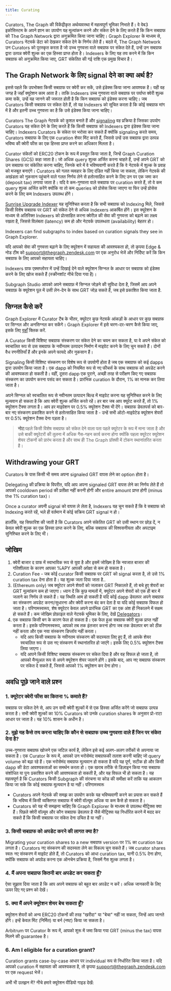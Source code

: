 ```yaml
---
title: Curating
---
```


Curators, The Graph की विकेंद्रीकृत अर्थव्यवस्था में महत्वपूर्ण भूमिका निभाते हैं। वे वेब3 इकोसिस्टम के अपने ज्ञान का उपयोग यह मूल्यांकन करने और संकेत देने के लिए करते हैं कि किन सबग्राफ को The Graph Network द्वारा अनुक्रमित किया जाना चाहिए। Graph Explorer के माध्यम से, Curators नेटवर्क डेटा को देखकर संकेत देने के निर्णय लेते हैं। बदले में, The Graph Network उन Curators को पुरस्कृत करता है जो उच्च गुणवत्ता वाले सबग्राफ पर संकेत देते हैं, उन्हें उन सबग्राफ द्वारा उत्पन्न क्वेरी शुल्क का एक हिस्सा प्राप्त होता है। Indexers के लिए यह तय करने में कि किन सबग्राफ को अनुक्रमित किया जाए, GRT संकेतित की गई राशि एक प्रमुख विचार है।

## The Graph Network के लिए signal देने का क्या अर्थ है?

इससे पहले कि उपभोक्ता किसी सबग्राफ पर क्वेरी कर सकें, उसे इंडेक्स किया जाना आवश्यक है। यही वह जगह है जहाँ क्यूरेशन काम आता है। ताकि Indexers उच्च गुणवत्ता वाले सबग्राफ पर पर्याप्त क्वेरी शुल्क कमा सकें, उन्हें यह जानने की जरूरत होती है कि किन सबग्राफ को इंडेक्स करना चाहिए। जब Curators किसी सबग्राफ पर संकेत देते हैं, तो यह Indexers को सूचित करता है कि कोई सबग्राफ मांग में है और इतनी उच्च गुणवत्ता का है कि उसे इंडेक्स किया जाना चाहिए।

Curators The Graph नेटवर्क को कुशल बनाते हैं और [signaling](#how-to-signal) वह प्रक्रिया है जिसका उपयोग Curators यह संकेत देने के लिए करते हैं कि किसी सबग्राफ को Indexers द्वारा इंडेक्स किया जाना चाहिए। Indexers Curators के संकेत पर भरोसा कर सकते हैं क्योंकि signaling करते समय, Curators सबग्राफ के लिए एक curation शेयर मिंट करते हैं, जिससे उन्हें उस सबग्राफ द्वारा उत्पन्न भविष्य की क्वेरी फीस का एक हिस्सा प्राप्त करने का अधिकार मिलता है।

Curator संकेतों को ERC20 टोकन के रूप में प्रस्तुत किया जाता है, जिन्हें Graph Curation Shares (GCS) कहा जाता है। जो अधिक query शुल्क अर्जित करना चाहते हैं, उन्हें अपने GRT को उन सबग्राफ पर संकेतित करना चाहिए, जिनके बारे में वे भविष्यवाणी करते हैं कि वे नेटवर्क में शुल्क के प्रवाह को मजबूत बनाएंगे। Curators को गलत व्यवहार के लिए दंडित नहीं किया जा सकता, लेकिन नेटवर्क की अखंडता को नुकसान पहुंचाने वाले गलत निर्णय लेने से हतोत्साहित करने के लिए उन पर एक जमा कर (deposit tax) लगाया जाता है। यदि वे कम-गुणवत्ता वाले सबग्राफ पर curation करते हैं, तो वे कम query शुल्क अर्जित करेंगे क्योंकि या तो कम queries को प्रोसेस किया जाएगा या फिर उन्हें प्रोसेस करने के लिए कम Indexers उपलब्ध होंगे।

[Sunrise Upgrade Indexer](/archived/sunrise/#what-is-the-upgrade-indexer) यह सुनिश्चित करता है कि सभी सबग्राफ को Indexing मिले, जिससे किसी विशेष सबग्राफ पर GRT को संकेत देने से अधिक Indexers आकर्षित होंगे। इस क्यूरेशन के माध्यम से अतिरिक्त Indexers को प्रोत्साहित करना क्वेरीज़ की सेवा की गुणवत्ता को बढ़ाने का लक्ष्य रखता है, जिससे विलंबता (latency) कम हो और नेटवर्क उपलब्धता (availability) बेहतर हो।

Indexers can find subgraphs to index based on curation signals they see in Graph Explorer.

यदि आपको सेवा की गुणवत्ता बढ़ाने के लिए क्यूरेशन में सहायता की आवश्यकता हो, तो कृपया Edge & नोड टीम को support@thegraph.zendesk.com पर एक अनुरोध भेजें और निर्दिष्ट करें कि किन सबग्राफ के लिए आपको सहायता चाहिए।

Indexers ग्राफ एक्सप्लोरर में उन्हें दिखाई देने वाले क्यूरेशन सिग्नल के आधार पर सबग्राफ को इंडेक्स करने के लिए खोज सकते हैं (स्क्रीनशॉट नीचे दिया गया है)।

Subgraph Studio आपको अपने सबग्राफ़ में सिग्नल जोड़ने की सुविधा देता है, जिसमें आप अपने सबग्राफ़ के क्यूरेशन पूल में उसी लेन-देन के साथ GRT जोड़ सकते हैं, जब इसे प्रकाशित किया जाता है.

## सिग्नल कैसे करें

Graph Explorer में Curator टैब के भीतर, क्यूरेटर कुछ नेटवर्क आंकड़ों के आधार पर कुछ सबग्राफ पर सिग्नल और अनसिग्नल कर सकेंगे। Graph Explorer में इसे चरण-दर-चरण कैसे किया जाए, इसके लिए [यहाँ](/subgraphs/explorer/) क्लिक करें.

A Curator किसी विशिष्ट सबग्राफ संस्करण पर संकेत देने का चयन कर सकता है, या वे अपने संकेत को स्वचालित रूप से उस सबग्राफ के नवीनतम उत्पादन निर्माण में माइग्रेट करने के लिए चुन सकते हैं। दोनों वैध रणनीतियाँ हैं और इनके अपने फायदे और नुकसान हैं।

Signaling किसी विशिष्ट संस्करण पर विशेष रूप से उपयोगी होता है जब एक सबग्राफ को कई dapps द्वारा उपयोग किया जाता है। एक dapp को नियमित रूप से नए फीचर्स के साथ सबग्राफ को अपडेट करने की आवश्यकता हो सकती है। वहीं, दूसरा dapp एक पुराने, अच्छी तरह से परीक्षण किए गए सबग्राफ संस्करण का उपयोग करना पसंद कर सकता है। प्रारंभिक curation के दौरान, 1% का मानक कर लिया जाता है।

अपने सिग्नल को स्वचालित रूप से नवीनतम उत्पादन बिल्ड में माइग्रेट करना यह सुनिश्चित करने के लिए मूल्यवान हो सकता है कि आप क्वेरी शुल्क अर्जित करते रहें। हर बार जब आप क्यूरेट करते हैं, तो 1% क्यूरेशन टैक्स लगता है। आप हर माइग्रेशन पर 0.5% क्यूरेशन टैक्स भी देंगे। सबग्राफ डेवलपर्स को बार-बार नए संस्करण प्रकाशित करने से हतोत्साहित किया जाता है - उन्हें सभी ऑटो-माइग्रेटेड क्यूरेशन शेयरों पर 0.5% क्यूरेशन टैक्स देना पड़ता है।

> **नोट**:पहले किसी विशेष सबग्राफ को संकेत देने वाला पता पहले क्यूरेटर के रूप में माना जाता है और उसे बाकी क्यूरेटरों की तुलना में अधिक गैस-गहन कार्य करना होगा क्योंकि पहला क्यूरेटर क्यूरेशन शेयर टोकनों को प्रारंभ करता है और साथ ही The Graph प्रॉक्सी में टोकन स्थानांतरित करता है।

## Withdrawing your GRT

Curators के पास किसी भी समय अपना signaled GRT वापस लेने का option होता है।

Delegating की प्रक्रिया के विपरीत, यदि आप अपना signaled GRT वापस लेने का निर्णय लेते हैं तो आपको cooldown period की प्रतीक्षा नहीं करनी होगी और entire amount प्राप्त होगी (minus the 1% curation tax)।

Once a curator अपनी signal को वापस ले लेता है, Indexers यह चुन सकते हैं कि वे सबग्राफ को Indexing करते रहें, भले ही वर्तमान में कोई सक्रिय GRT signal न हो।

हालाँकि, यह सिफारिश की जाती है कि Curators अपने संकेतित GRT को उसी स्थान पर छोड़ दें, न केवल क्वेरी शुल्क का एक हिस्सा प्राप्त करने के लिए, बल्कि सबग्राफ की विश्वसनीयता और अपटाइम सुनिश्चित करने के लिए भी।

## जोखिम

1. क्वेरी बाजार द ग्राफ में स्वाभाविक रूप से युवा है और इसमें जोखिम है कि नवजात बाजार की गतिशीलता के कारण आपका %APY आपकी अपेक्षा से कम हो सकता है।
2. Curation Fee - जब कोई curator किसी सबग्राफ पर GRT को signal करता है, तो उसे 1% curation tax देना होता है। यह शुल्क जला दिया जाता है..
3. (Ethereum only) जब क्यूरेटर अपने शेयरों को जलाकर GRT निकालते हैं, तो बचे हुए शेयरों का GRT मूल्यांकन कम हो जाएगा। ध्यान दें कि कुछ मामलों में, क्यूरेटर अपने शेयरों को एक ही बार में जलाने का निर्णय ले सकते हैं। यह स्थिति आम हो सकती है यदि कोई dapp डेवलपर अपने सबग्राफ का संस्करण अपडेट करना/सुधारना और क्वेरी करना बंद कर देता है या यदि कोई सबग्राफ विफल हो जाता है। परिणामस्वरूप, शेष क्यूरेटर केवल अपने प्रारंभिक GRT का एक अंश ही निकालने में सक्षम हो सकते हैं। कम जोखिम प्रोफ़ाइल वाले नेटवर्क भूमिका के लिए, देखें [Delegators](/resources/roles/delegating/delegating/)।
4. एक सबग्राफ किसी बग के कारण फेल हो सकता है। एक फेल हुआ सबग्राफ क्वेरी शुल्क प्राप्त नहीं करता है। इसके परिणामस्वरूप, आपको तब तक इंतजार करना होगा जब तक डेवलपर बग को ठीक नहीं करता और एक नया संस्करण डिप्लॉय नहीं करता।
   - यदि आप किसी सबग्राफ के नवीनतम संस्करण की सदस्यता लिए हुए हैं, तो आपके शेयर स्वचालित रूप से उस नए संस्करण में स्थानांतरित हो जाएंगे। इसके लिए 0.5% क्यूरेशन टैक्स लिया जाएगा।
   - यदि आपने किसी विशिष्ट सबग्राफ संस्करण पर संकेत दिया है और वह विफल हो जाता है, तो आपको मैन्युअल रूप से अपने क्यूरेशन शेयर जलाने होंगे। इसके बाद, आप नए सबग्राफ संस्करण पर संकेत दे सकते हैं, जिससे आपको 1% क्यूरेशन कर देना होगा।

## अवधि पूछे जाने वाले प्रश्न

### 1. क्यूरेटर क्वेरी फीस का कितना % कमाते हैं?

सबग्राफ पर संकेत देने से, आप उन सभी क्वेरी शुल्कों में से एक हिस्सा अर्जित करेंगे जो सबग्राफ उत्पन्न करता है। सभी क्वेरी शुल्कों का 10% Curators को उनके curation shares के अनुसार प्रो-राटा आधार पर जाता है। यह 10% शासन के अधीन है।

### 2. मुझे यह कैसे तय करना चाहिए कि कौन से सबग्राफ उच्च गुणवत्ता वाले हैं जिन पर संकेत देना है?

उच्च-गुणवत्ता सबग्राफ खोजने एक जटिल कार्य है, लेकिन इसे कई अलग-अलग तरीकों से अपनाया जा सकता है। एक Curator के रूप में, आपको उन भरोसेमंद सबग्राफकी तलाश करनी चाहिए जो query volume को बढ़ा रहे हैं। एक भरोसेमंद सबग्राफ मूल्यवान हो सकता है यदि यह पूर्ण, सटीक हो और किसी dapp की डेटा आवश्यकताओं का समर्थन करता हो। एक खराब तरीके से डिज़ाइन किया गया सबग्राफ संशोधित या पुनः प्रकाशित करने की आवश्यकता हो सकती है, और यह विफल भी हो सकता है। यह महत्वपूर्ण है कि Curators किसी Subgraph की संरचना या कोड की समीक्षा करें ताकि यह आकलन किया जा सके कि कोई सबग्राफ मूल्यवान है या नहीं। परिणामस्वरू

- Curators अपने नेटवर्क की समझ का उपयोग करके यह भविष्यवाणी करने का प्रयास कर सकते हैं कि भविष्य में किसी व्यक्तिगत सबग्राफ में क्वेरी वॉल्यूम अधिक या कम कैसे हो सकता है।
- Curators को यह भी समझना चाहिए कि Graph Explorer के माध्यम से उपलब्ध मीट्रिक्स क्या हैं। पिछले क्वेरी वॉल्यूम और कौन सबग्राफ डेवलपर है जैसे मीट्रिक्स यह निर्धारित करने में मदद कर सकते हैं कि किसी सबग्राफ पर संकेत देना उचित है या नहीं।

### 3. किसी सबग्राफ को अपडेट करने की लागत क्या है?

Migrating your curation shares to a new सबग्राफ version पर 1% का curation tax लगता है। Curators नए संस्करण की सदस्यता लेने का विकल्प चुन सकते हैं। जब curator shares स्वतः नए संस्करण में माइग्रेट होते हैं, तो Curators को आधा curation tax, यानी 0.5% देना होगा, क्योंकि सबग्राफ को अपग्रेड करना एक ऑनचेन प्रक्रिया है, जिसमें गैस शुल्क लगता है।

### 4. मैं अपना सबग्राफ कितनी बार अपडेट कर सकता हूँ?

ऐसा सुझाव दिया जाता है कि आप अपने सबग्राफ को बहुत बार अपडेट न करें। अधिक जानकारी के लिए ऊपर दिए गए प्रश्न को देखें।

### 5. क्या मैं अपने क्यूरेशन शेयर बेच सकता हूँ?

क्यूरेशन शेयरों को अन्य ERC20 टोकनों की तरह "खरीदा" या "बेचा" नहीं जा सकता, जिन्हें आप जानते होंगे। इन्हें केवल मिंट (निर्मित) या बर्न (नष्ट) किया जा सकता है।

Arbitrum पर Curator के रूप में, आपको शुरू में जमा किया गया GRT (minus the tax) वापस मिलने की guarantee है।

### 6. Am I eligible for a curation grant?

Curation grants case-by-case आधार पर individual रूप से निर्धारित किया जाता है। यदि आपको curation में सहायता की आवश्यकता है, तो कृपया support@thegraph.zendesk.com पर एक request भेजें।

अभी भी उलझन में? नीचे हमारे क्यूरेशन वीडियो गाइड देखें:

<VideoEmbed title="How to Curate a Subgraph" youtube="VytTEcf0dxQ" />
